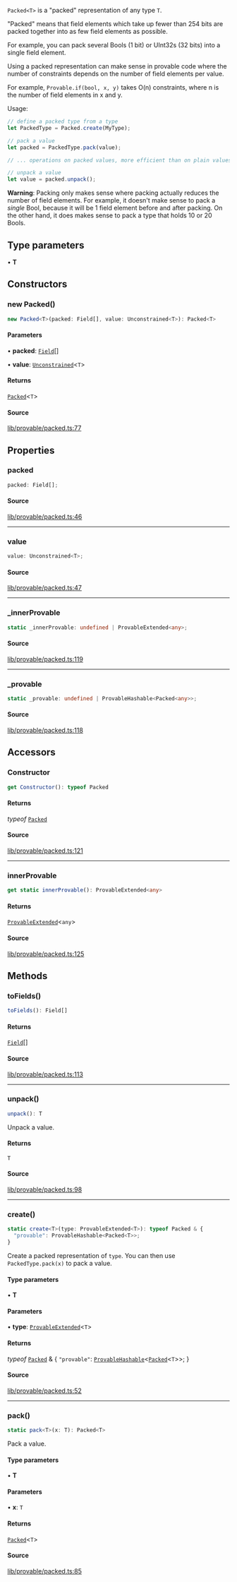 `Packed<T>` is a "packed" representation of any type `T`.

"Packed" means that field elements which take up fewer than 254 bits are packed together into
as few field elements as possible.

For example, you can pack several Bools (1 bit) or UInt32s (32 bits) into a single field element.

Using a packed representation can make sense in provable code where the number of constraints
depends on the number of field elements per value.

For example, `Provable.if(bool, x, y)` takes O(n) constraints, where n is the number of field
elements in x and y.

Usage:

```ts
// define a packed type from a type
let PackedType = Packed.create(MyType);

// pack a value
let packed = PackedType.pack(value);

// ... operations on packed values, more efficient than on plain values ...

// unpack a value
let value = packed.unpack();
```

**Warning**: Packing only makes sense where packing actually reduces the number of field elements.
For example, it doesn't make sense to pack a _single_ Bool, because it will be 1 field element before
and after packing. On the other hand, it does makes sense to pack a type that holds 10 or 20 Bools.

## Type parameters

• **T**

## Constructors

### new Packed()

```ts
new Packed<T>(packed: Field[], value: Unconstrained<T>): Packed<T>
```

#### Parameters

• **packed**: [`Field`](Field.mdx)[]

• **value**: [`Unconstrained`](Unconstrained.mdx)\<`T`\>

#### Returns

[`Packed`](Packed.mdx)\<`T`\>

#### Source

[lib/provable/packed.ts:77](https://github.com/o1-labs/o1js/blob/1ed4125b454628ef1e3e4d32dd416718a59702b8/src/lib/provable/packed.ts#L77)

## Properties

### packed

```ts
packed: Field[];
```

#### Source

[lib/provable/packed.ts:46](https://github.com/o1-labs/o1js/blob/1ed4125b454628ef1e3e4d32dd416718a59702b8/src/lib/provable/packed.ts#L46)

***

### value

```ts
value: Unconstrained<T>;
```

#### Source

[lib/provable/packed.ts:47](https://github.com/o1-labs/o1js/blob/1ed4125b454628ef1e3e4d32dd416718a59702b8/src/lib/provable/packed.ts#L47)

***

### \_innerProvable

```ts
static _innerProvable: undefined | ProvableExtended<any>;
```

#### Source

[lib/provable/packed.ts:119](https://github.com/o1-labs/o1js/blob/1ed4125b454628ef1e3e4d32dd416718a59702b8/src/lib/provable/packed.ts#L119)

***

### \_provable

```ts
static _provable: undefined | ProvableHashable<Packed<any>>;
```

#### Source

[lib/provable/packed.ts:118](https://github.com/o1-labs/o1js/blob/1ed4125b454628ef1e3e4d32dd416718a59702b8/src/lib/provable/packed.ts#L118)

## Accessors

### Constructor

```ts
get Constructor(): typeof Packed
```

#### Returns

*typeof* [`Packed`](Packed.mdx)

#### Source

[lib/provable/packed.ts:121](https://github.com/o1-labs/o1js/blob/1ed4125b454628ef1e3e4d32dd416718a59702b8/src/lib/provable/packed.ts#L121)

***

### innerProvable

```ts
get static innerProvable(): ProvableExtended<any>
```

#### Returns

[`ProvableExtended`](../type-aliases/ProvableExtended.mdx)\<`any`\>

#### Source

[lib/provable/packed.ts:125](https://github.com/o1-labs/o1js/blob/1ed4125b454628ef1e3e4d32dd416718a59702b8/src/lib/provable/packed.ts#L125)

## Methods

### toFields()

```ts
toFields(): Field[]
```

#### Returns

[`Field`](Field.mdx)[]

#### Source

[lib/provable/packed.ts:113](https://github.com/o1-labs/o1js/blob/1ed4125b454628ef1e3e4d32dd416718a59702b8/src/lib/provable/packed.ts#L113)

***

### unpack()

```ts
unpack(): T
```

Unpack a value.

#### Returns

`T`

#### Source

[lib/provable/packed.ts:98](https://github.com/o1-labs/o1js/blob/1ed4125b454628ef1e3e4d32dd416718a59702b8/src/lib/provable/packed.ts#L98)

***

### create()

```ts
static create<T>(type: ProvableExtended<T>): typeof Packed & {
  "provable": ProvableHashable<Packed<T>>;
}
```

Create a packed representation of `type`. You can then use `PackedType.pack(x)` to pack a value.

#### Type parameters

• **T**

#### Parameters

• **type**: [`ProvableExtended`](../type-aliases/ProvableExtended.mdx)\<`T`\>

#### Returns

*typeof* [`Packed`](Packed.mdx) & \{
  `"provable"`: [`ProvableHashable`](../type-aliases/ProvableHashable.mdx)\<[`Packed`](Packed.mdx)\<`T`\>\>;
 \}

#### Source

[lib/provable/packed.ts:52](https://github.com/o1-labs/o1js/blob/1ed4125b454628ef1e3e4d32dd416718a59702b8/src/lib/provable/packed.ts#L52)

***

### pack()

```ts
static pack<T>(x: T): Packed<T>
```

Pack a value.

#### Type parameters

• **T**

#### Parameters

• **x**: `T`

#### Returns

[`Packed`](Packed.mdx)\<`T`\>

#### Source

[lib/provable/packed.ts:85](https://github.com/o1-labs/o1js/blob/1ed4125b454628ef1e3e4d32dd416718a59702b8/src/lib/provable/packed.ts#L85)
